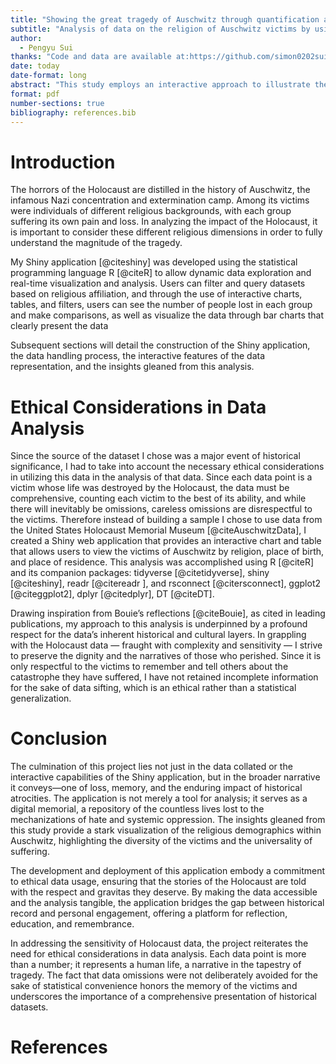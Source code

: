 ```yaml
---
title: "Showing the great tragedy of Auschwitz through quantification and visualization"
subtitle: "Analysis of data on the religion of Auschwitz victims by using Shiny APPs"
author: 
  - Pengyu Sui
thanks: "Code and data are available at:https://github.com/simon0202sui/Showing-the-great-tragedy-of-Auschwitz-through-quantification-and-visualization.git . The shiny web app can be accessed at: https://3i9jvi-simon0202sui.shinyapps.io/Visualization_of_Auschwitz/"
date: today
date-format: long
abstract: "This study employs an interactive approach to illustrate the scale of the Holocaust's atrocities at Auschwitz, focusing on the religious affiliations of the victims. By harnessing the capabilities of Shiny applications in R, we dissect and visualize the available data to provide a comprehensive analysis of the religious diversity of those who suffered under this regime of terror. The application offers users an intuitive platform to engage with the data, facilitating a deeper understanding of the magnitude of loss experienced by each religious group. We can clearly see that ninety percent of the victims were of Jewish origin, so it can be said that Auschwitz was a targeted genocide."
format: pdf
number-sections: true
bibliography: references.bib
---
```


# Introduction

The horrors of the Holocaust are distilled in the history of Auschwitz, the infamous Nazi concentration and extermination camp. Among its victims were individuals of different religious backgrounds, with each group suffering its own pain and loss. In analyzing the impact of the Holocaust, it is important to consider these different religious dimensions in order to fully understand the magnitude of the tragedy.

My Shiny application [@citeshiny] was developed using the statistical programming language R [@citeR] to allow dynamic data exploration and real-time visualization and analysis. Users can filter and query datasets based on religious affiliation, and through the use of interactive charts, tables, and filters, users can see the number of people lost in each group and make comparisons, as well as visualize the data through bar charts that clearly present the data

Subsequent sections will detail the construction of the Shiny application, the data handling process, the interactive features of the data representation, and the insights gleaned from this analysis.

# Ethical Considerations in Data Analysis

Since the source of the dataset I chose was a major event of historical significance, I had to take into account the necessary ethical considerations in utilizing this data in the analysis of that data. Since each data point is a victim whose life was destroyed by the Holocaust, the data must be comprehensive, counting each victim to the best of its ability, and while there will inevitably be omissions, careless omissions are disrespectful to the victims.
Therefore instead of building a sample I chose to use data from the United States Holocaust Memorial Museum [@citeAuschwitzData], I created a Shiny web application that provides an interactive chart and table that allows users to view the victims of Auschwitz by religion, place of birth, and place of residence. This analysis was accomplished using R [@citeR] and its companion packages: tidyverse [@citetidyverse], shiny [@citeshiny], readr [@citereadr ], and rsconnect [@citersconnect], ggplot2 [@citeggplot2], dplyr [@citedplyr], DT [@citeDT].

Drawing inspiration from Bouie's reflections [@citeBouie], as cited in leading publications, my approach to this analysis is underpinned by a profound respect for the data's inherent historical and cultural layers. In grappling with the Holocaust data — fraught with complexity and sensitivity — I strive to preserve the dignity and the narratives of those who perished. Since it is only respectful to the victims to remember and tell others about the catastrophe they have suffered, I have not retained incomplete information for the sake of data sifting, which is an ethical rather than a statistical generalization.

# Conclusion

The culmination of this project lies not just in the data collated or the interactive capabilities of the Shiny application, but in the broader narrative it conveys—one of loss, memory, and the enduring impact of historical atrocities. The application is not merely a tool for analysis; it serves as a digital memorial, a repository of the countless lives lost to the mechanizations of hate and systemic oppression. The insights gleaned from this study provide a stark visualization of the religious demographics within Auschwitz, highlighting the diversity of the victims and the universality of suffering.

The development and deployment of this application embody a commitment to ethical data usage, ensuring that the stories of the Holocaust are told with the respect and gravitas they deserve. By making the data accessible and the analysis tangible, the application bridges the gap between historical record and personal engagement, offering a platform for reflection, education, and remembrance.

In addressing the sensitivity of Holocaust data, the project reiterates the need for ethical considerations in data analysis. Each data point is more than a number; it represents a human life, a narrative in the tapestry of tragedy. The fact that data omissions were not deliberately avoided for the sake of statistical convenience honors the memory of the victims and underscores the importance of a comprehensive presentation of historical datasets.

\newpage


# References

